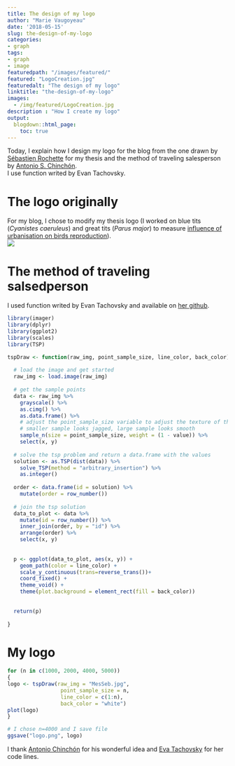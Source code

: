 ```yaml
---
title: The design of my logo
author: "Marie Vaugoyeau"
date: '2018-05-15'
slug: the-design-of-my-logo
categories:
- graph
tags:
- graph
- image
featuredpath: "/images/featured/"
featured: "LogoCreation.jpg"
featuredalt: "The design of my logo"
linktitle: "the-design-of-my-logo"
images: 
  - /img/featured/LogoCreation.jpg  
description : "How I create my logo" 
output:
  blogdown::html_page:
    toc: true
---
```

  
Today, I explain how I design my logo for the blog from the one drawn by [Sébastien Rochette](https://statnmap.com/) for my thesis and the method of traveling salesperson by [Antonio S. Chinchón](https://fronkonstin.com/2018/04/04/the-travelling-salesman-portrait/).  
I use function writed by Evan Tachovsky.  
  
# The logo originally 
For my blog, I chose to modify my thesis logo (I worked on blue tits (*Cyanistes caeruleus*) and great tits (*Parus major*) to measure [influence of urbanisation on birds reproduction](http://www.theses.fr/2015PA066172)).  
![](MesSeb.jpg)  
  
# The method of traveling salsedperson  
I used function writed by Evan Tachovsky and available on [her github](https://gist.github.com/etachov/1ef225e3824486ca039cc0ccf4511702).  
```r
library(imager)
library(dplyr)
library(ggplot2)
library(scales)
library(TSP)

tspDraw <- function(raw_img, point_sample_size, line_color, back_color) {
  
  # load the image and get started
  raw_img <- load.image(raw_img)
  
  # get the sample points
  data <- raw_img %>%
    grayscale() %>%
    as.cimg() %>%
    as.data.frame() %>%
    # adjust the point_sample_size variable to adjust the texture of the tsp image
    # smaller sample looks jagged, large sample looks smooth
    sample_n(size = point_sample_size, weight = (1 - value)) %>%
    select(x, y)
  
  # solve the tsp problem and return a data.frame with the values
  solution <- as.TSP(dist(data)) %>% 
    solve_TSP(method = "arbitrary_insertion") %>%
    as.integer()
  
  order <- data.frame(id = solution) %>%
    mutate(order = row_number())
  
  # join the tsp solution 
  data_to_plot <- data %>%
    mutate(id = row_number()) %>%
    inner_join(order, by = "id") %>%
    arrange(order) %>%
    select(x, y)
  
  
  p <- ggplot(data_to_plot, aes(x, y)) +
    geom_path(color = line_color) +
    scale_y_continuous(trans=reverse_trans())+
    coord_fixed() +
    theme_void() +
    theme(plot.background = element_rect(fill = back_color))
  
  
  return(p)
  
}
```
  
# My logo  
```r
for (n in c(1000, 2000, 4000, 5000))
{
logo <- tspDraw(raw_img = "MesSeb.jpg",
                 point_sample_size = n,
                 line_color = c(1:n), 
                 back_color = "white")
plot(logo)
}

# I chose n=4000 and I save file
ggsave("logo.png", logo)
```
  
I thank [Antonio Chinchón](https://twitter.com/aschinchon) for his wonderful idea and [Eva Tachovsky](https://twitter.com/EvanTachovsky) for her code lines.  
